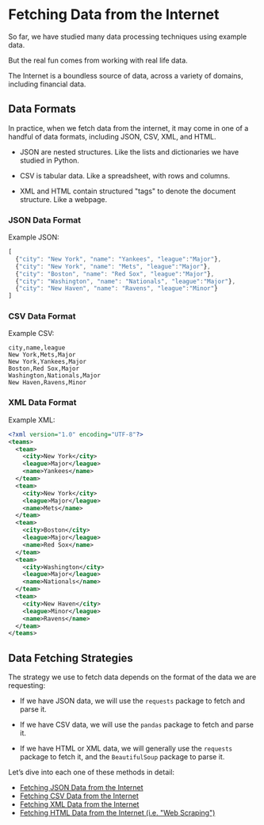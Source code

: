 # Fetching Data from the Internet

So far, we have studied many data processing techniques using example data.

But the real fun comes from working with real life data.

The Internet is a boundless source of data, across a variety of domains, including financial data.

## Data Formats

In practice, when we fetch data from the internet, it may come in one of a handful of data formats, including JSON, CSV, XML, and HTML.

  + JSON are nested structures. Like the lists and dictionaries we have studied in Python.

  + CSV is tabular data. Like a spreadsheet, with rows and columns.

  + XML and HTML contain structured \"tags\" to denote the document structure. Like a webpage.

### JSON Data Format

Example JSON:

```js
[
  {"city": "New York", "name": "Yankees", "league":"Major"},
  {"city": "New York", "name": "Mets", "league":"Major"},
  {"city": "Boston", "name": "Red Sox", "league":"Major"},
  {"city": "Washington", "name": "Nationals", "league":"Major"},
  {"city": "New Haven", "name": "Ravens", "league":"Minor"}
]
```

### CSV Data Format

Example CSV:

```csv
city,name,league
New York,Mets,Major
New York,Yankees,Major
Boston,Red Sox,Major
Washington,Nationals,Major
New Haven,Ravens,Minor
```

### XML Data Format

Example XML:

```xml
<?xml version="1.0" encoding="UTF-8"?>
<teams>
  <team>
    <city>New York</city>
    <league>Major</league>
    <name>Yankees</name>
  </team>
  <team>
    <city>New York</city>
    <league>Major</league>
    <name>Mets</name>
  </team>
  <team>
    <city>Boston</city>
    <league>Major</league>
    <name>Red Sox</name>
  </team>
  <team>
    <city>Washington</city>
    <league>Major</league>
    <name>Nationals</name>
  </team>
  <team>
    <city>New Haven</city>
    <league>Minor</league>
    <name>Ravens</name>
  </team>
</teams>
```

## Data Fetching Strategies

The strategy we use to fetch data depends on the format of the data we are requesting:

  + If we have JSON data, we will use the `requests` package to fetch and parse it.

  + If we have CSV data, we will use the `pandas` package to fetch and parse it.

  + If we have HTML or XML data, we will generally use the `requests` package to fetch it, and the `BeautifulSoup` package to parse it.


Let's dive into each one of these methods in detail:

  + [Fetching JSON Data from the Internet](./json.qmd)
  + [Fetching CSV Data from the Internet](./csv.qmd)
  + [Fetching XML Data from the Internet](./xml.qmd)
  + [Fetching HTML Data from the Internet (i.e. \"Web Scraping\")](./html-web-scraping.qmd)
